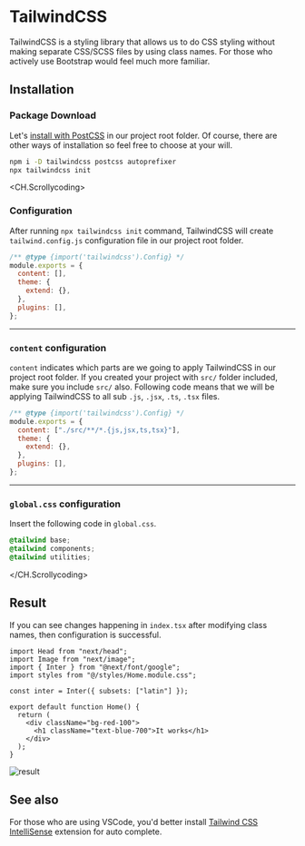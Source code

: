 # TailwindCSS

TailwindCSS is a styling library that allows us to do CSS styling without making separate CSS/SCSS files by using class names.
For those who actively use Bootstrap would feel much more familiar.

## Installation

### Package Download

Let's [install with PostCSS](https://tailwindcss.com/docs/installation/using-postcss) in our project root folder.
Of course, there are other ways of installation so feel free to choose at your will.

```bash
npm i -D tailwindcss postcss autoprefixer
npx tailwindcss init
```

<div className="steps-container">

<CH.Scrollycoding>

### Configuration

After running `npx tailwindcss init` command, TailwindCSS will create `tailwind.config.js` configuration file in our project root folder.

```js tailwind.config.js
/** @type {import('tailwindcss').Config} */
module.exports = {
  content: [],
  theme: {
    extend: {},
  },
  plugins: [],
};
```

---

### `content` configuration

`content` indicates which parts are we going to apply TailwindCSS in our project root folder.
If you created your project with `src/` folder included, make sure you include `src/` also.
Following code means that we will be applying TailwindCSS to all sub `.js`, `.jsx`, `.ts`, `.tsx` files.

```js tailwind.config.js focus=3:6
/** @type {import('tailwindcss').Config} */
module.exports = {
  content: ["./src/**/*.{js,jsx,ts,tsx}"],
  theme: {
    extend: {},
  },
  plugins: [],
};
```

---

### `global.css` configuration

Insert the following code in `global.css`.

```css src/styles/globals.css
@tailwind base;
@tailwind components;
@tailwind utilities;
```

</CH.Scrollycoding>

</div>

## Result

If you can see changes happening in `index.tsx` after modifying class names, then configuration is successful.

```tsx src/pages/index.tsx
import Head from "next/head";
import Image from "next/image";
import { Inter } from "@next/font/google";
import styles from "@/styles/Home.module.css";

const inter = Inter({ subsets: ["latin"] });

export default function Home() {
  return (
    <div className="bg-red-100">
      <h1 className="text-blue-700">It works</h1>
    </div>
  );
}
```

![result](../../../media/next/tailwindcss/installation/result.png)

## See also

For those who are using VSCode, you'd better install [Tailwind CSS IntelliSense](https://marketplace.visualstudio.com/items?itemName=bradlc.vscode-tailwindcss) extension for auto complete.
